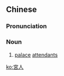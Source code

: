 {{also|宫人}}
==Chinese==
{{zh-forms|s=宫人}}

===Pronunciation===
{{zh-pron
|m=gōngrén
|ma=zh-gōngrén.ogg
|cat=n
}}

===Noun===
{{zh-noun}}

# [[palace]] [[attendants]]

[[ko:宮人]]